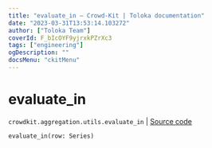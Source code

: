 ```yaml
---
title: "evaluate_in — Crowd-Kit | Toloka documentation"
date: "2023-03-31T13:53:14.103272"
author: ["Toloka Team"]
coverId: F_bIcOYF9yjrxkPZrXc3
tags: ["engineering"]
ogDescription: ""
docsMenu: "ckitMenu"
---
```


# evaluate_in

`crowdkit.aggregation.utils.evaluate_in` | [Source code](https://github.com/Toloka/crowd-kit/blob/v1.2.1/crowdkit/aggregation/utils.py#L50)

```python
evaluate_in(row: Series)
```